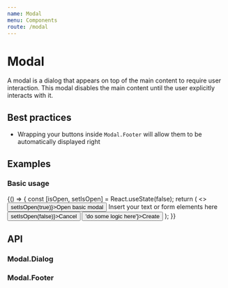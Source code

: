 ```yaml
---
name: Modal
menu: Components
route: /modal
---
```



# Modal

A modal is a dialog that appears on top of the main content to require user interaction. This modal disables the main content until the user explicitly interacts with it.

## Best practices

- Wrapping your buttons inside `Modal.Footer` will allow them to be automatically displayed right

## Examples

### Basic usage

<Playground>
  {() => {
    const [isOpen, setIsOpen] = React.useState(false);
    return (
      <>
        <Button onClick={() => setIsOpen(true)}>Open basic modal</Button>
        <Modal.Dialog title="This is the title" isOpen={isOpen}>
          <span>Insert your text or form elements here</span>
          <Modal.Footer>
            <Button type='secondary' onClick={() => setIsOpen(false)}>Cancel</Button>
            <Button onClick={() => 'do some logic here'}>Create</Button>
          </Modal.Footer>
        </Modal.Dialog>
      </>
    );
}}

</Playground>

## API

### Modal.Dialog

<Props of={Modal.Dialog} />

### Modal.Footer

<Props of={Modal.Footer} />
